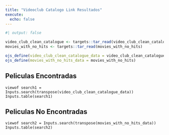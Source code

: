 ```yaml
---
title: "Videoclub Catalogo Link Resultados"
execute:
  echo: false
---
```


```r
#| output: false

video_club_clean_catalogue <- targets::tar_read(video_club_clean_catalogue)
movies_with_no_hits <- targets::tar_read(movies_with_no_hits)

ojs_define(video_club_clean_catalogue_data = video_club_clean_catalogue)
ojs_define(movies_with_no_hits_data = movies_with_no_hits)
```

## Peliculas Encontradas

```ojs
viewof search1 = Inputs.search(transpose(video_club_clean_catalogue_data))
Inputs.table(search1)
```

## Peliculas No Encontradas

```ojs
viewof search2 = Inputs.search(transpose(movies_with_no_hits_data))
Inputs.table(search2)
```